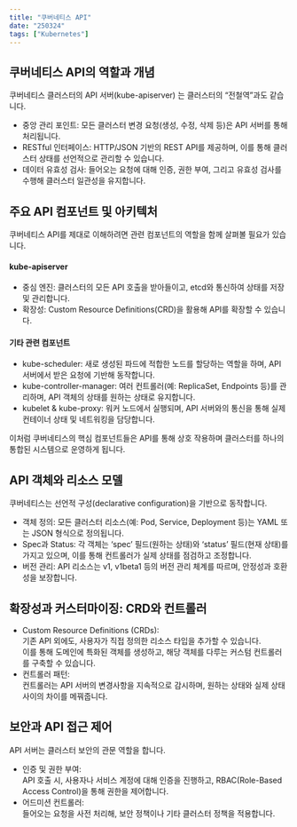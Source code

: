 ```yaml
---
title: "쿠버네티스 API"
date: "250324"
tags: ["Kubernetes"]
---
```


## 쿠버네티스 API의 역할과 개념

쿠버네티스 클러스터의 API 서버(kube-apiserver) 는 클러스터의 “전철역”과도 같습니다.

- 중앙 관리 포인트: 모든 클러스터 변경 요청(생성, 수정, 삭제 등)은 API 서버를 통해 처리됩니다.
- RESTful 인터페이스: HTTP/JSON 기반의 REST API를 제공하며, 이를 통해 클러스터 상태를 선언적으로 관리할 수 있습니다.
- 데이터 유효성 검사: 들어오는 요청에 대해 인증, 권한 부여, 그리고 유효성 검사를 수행해 클러스터 일관성을 유지합니다.

## 주요 API 컴포넌트 및 아키텍처

쿠버네티스 API를 제대로 이해하려면 관련 컴포넌트의 역할을 함께 살펴볼 필요가 있습니다.

#### kube-apiserver

- 중심 엔진: 클러스터의 모든 API 호출을 받아들이고, etcd와 통신하여 상태를 저장 및 관리합니다.
- 확장성: Custom Resource Definitions(CRD)을 활용해 API를 확장할 수 있습니다.

#### 기타 관련 컴포넌트

- kube-scheduler: 새로 생성된 파드에 적합한 노드를 할당하는 역할을 하며, API 서버에서 받은 요청에 기반해 동작합니다.
- kube-controller-manager: 여러 컨트롤러(예: ReplicaSet, Endpoints 등)를 관리하며, API 객체의 상태를 원하는 상태로 유지합니다.
- kubelet & kube-proxy: 워커 노드에서 실행되며, API 서버와의 통신을 통해 실제 컨테이너 상태 및 네트워킹을 담당합니다.

이처럼 쿠버네티스의 핵심 컴포넌트들은 API를 통해 상호 작용하며 클러스터를 하나의 통합된 시스템으로 운영하게 됩니다.

## API 객체와 리소스 모델

쿠버네티스는 선언적 구성(declarative configuration)을 기반으로 동작합니다.

- 객체 정의: 모든 클러스터 리소스(예: Pod, Service, Deployment 등)는 YAML 또는 JSON 형식으로 정의됩니다.
- Spec과 Status: 각 객체는 ‘spec’ 필드(원하는 상태)와 ‘status’ 필드(현재 상태)를 가지고 있으며, 이를 통해 컨트롤러가 실제 상태를 점검하고 조정합니다.
- 버전 관리: API 리소스는 v1, v1beta1 등의 버전 관리 체계를 따르며, 안정성과 호환성을 보장합니다.

## 확장성과 커스터마이징: CRD와 컨트롤러

- Custom Resource Definitions (CRDs):  
  기존 API 외에도, 사용자가 직접 정의한 리소스 타입을 추가할 수 있습니다.  
  이를 통해 도메인에 특화된 객체를 생성하고, 해당 객체를 다루는 커스텀 컨트롤러를 구축할 수 있습니다.
- 컨트롤러 패턴:  
  컨트롤러는 API 서버의 변경사항을 지속적으로 감시하며, 원하는 상태와 실제 상태 사이의 차이를 메꿔줍니다.

## 보안과 API 접근 제어

API 서버는 클러스터 보안의 관문 역할을 합니다.

- 인증 및 권한 부여:  
  API 호출 시, 사용자나 서비스 계정에 대해 인증을 진행하고, RBAC(Role-Based Access Control)을 통해 권한을 제어합니다.
- 어드미션 컨트롤러:  
  들어오는 요청을 사전 처리해, 보안 정책이나 기타 클러스터 정책을 적용합니다.
